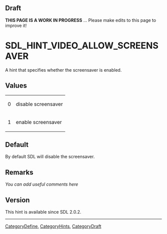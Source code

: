 == Draft ==

'''THIS PAGE IS A WORK IN PROGRESS''' ... Please make edits to this page to improve it!



<!-- #*^*^*^*^*See https://wiki.libsdl.org/SGEnumerations for details on editing this page*^*^*^*^* -->


= SDL_HINT_VIDEO_ALLOW_SCREENSAVER =
A hint that specifies whether the screensaver is enabled.




== Values ==
{|
|0
|disable screensaver
|-
|1
|enable screensaver
|}

== Default ==
By default SDL will disable the screensaver.



== Remarks ==
''You can add useful comments here''

<!-- #Leave this section as-is unless you have a remark to put in.  In that case, replace ''You can add useful comments here'' with your remark(s) following the Style Guide instructions.  Leave the rest of the markup alone and delete this comment. -->


== Version ==
This hint is available since SDL 2.0.2.

----
[[CategoryDefine]], [[CategoryHints]], [[CategoryDraft]]
<!-- #See the Style Guide for instructions on editing the footer. -->
